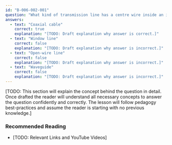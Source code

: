 ```yaml
---
id: "B-006-002-001"
question: "What kind of transmission line has a centre wire inside an insulating material that is covered by a metal shield or sleeve?"
answers:
  - text: "Coaxial cable"
    correct: true
    explanation: "[TODO: Draft explanation why answer is correct.]"
  - text: "Window line"
    correct: false
    explanation: "[TODO: Draft explanation why answer is incorrect.]"
  - text: "Open-wire line"
    correct: false
    explanation: "[TODO: Draft explanation why answer is incorrect.]"
  - text: "Waveguide"
    correct: false
    explanation: "[TODO: Draft explanation why answer is incorrect.]"
---
```


[TODO: This section will explain the concept behind the question in detail. Once drafted the reader will understand all necessary concepts to answer the question confidently and correctly. The lesson will follow pedagogy best-practices and assume the reader is starting with no previous knowledge.]

### Recommended Reading

- [TODO: Relevant Links and YouTube Videos]
